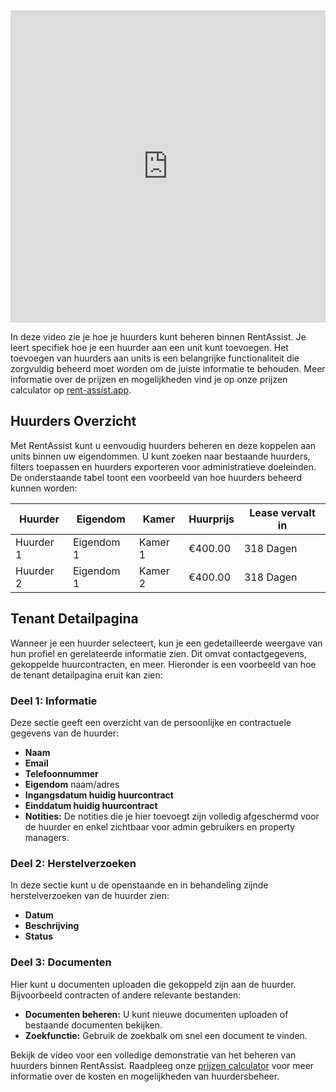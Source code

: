 <iframe width="100%" height="500px" src="https://youtube.com/embed/wTBduFqyIFk" frameborder="0" allow="accelerometer; autoplay; clipboard-write; encrypted-media; gyroscope; picture-in-picture" allowfullscreen="True"></iframe>

<p>In deze video zie je hoe je huurders kunt beheren binnen RentAssist. Je leert specifiek hoe je een huurder aan een unit kunt toevoegen.
Het toevoegen van huurders aan units is een belangrijke functionaliteit die zorgvuldig beheerd moet worden om de juiste informatie te behouden.
Meer informatie over de prijzen en mogelijkheden vind je op onze prijzen calculator op <a href="https://rent-assist.app">rent-assist.app</a>.</p>

## Huurders Overzicht

Met RentAssist kunt u eenvoudig huurders beheren en deze koppelen aan units binnen uw eigendommen. U kunt zoeken naar bestaande huurders, filters toepassen en huurders exporteren voor administratieve doeleinden. De onderstaande tabel toont een voorbeeld van hoe huurders beheerd kunnen worden:

| Huurder           | Eigendom  | Kamer  | Huurprijs  | Lease vervalt in |
|-------------------|-----------|--------|------------|------------------|
| Huurder 1         | Eigendom 1 | Kamer 1 | €400.00    | 318 Dagen        |
| Huurder 2         | Eigendom 1 | Kamer 2 | €400.00    | 318 Dagen        |

## Tenant Detailpagina

Wanneer je een huurder selecteert, kun je een gedetailleerde weergave van hun profiel en gerelateerde informatie zien. Dit omvat contactgegevens, gekoppelde huurcontracten, en meer. Hieronder is een voorbeeld van hoe de tenant detailpagina eruit kan zien:

### Deel 1: Informatie

Deze sectie geeft een overzicht van de persoonlijke en contractuele gegevens van de huurder:

- **Naam** 
- **Email** 
- **Telefoonnummer** 
- **Eigendom** naam/adres
- **Ingangsdatum huidig huurcontract** 
- **Einddatum huidig huurcontract** 
- **Notities:** De notities die je hier toevoegt zijn volledig afgeschermd voor de huurder en enkel zichtbaar voor admin gebruikers en property managers.

### Deel 2: Herstelverzoeken

In deze sectie kunt u de openstaande en in behandeling zijnde herstelverzoeken van de huurder zien:

- **Datum** 
- **Beschrijving** 
- **Status**

### Deel 3: Documenten

Hier kunt u documenten uploaden die gekoppeld zijn aan de huurder. Bijvoorbeeld contracten of andere relevante bestanden:

- **Documenten beheren:** U kunt nieuwe documenten uploaden of bestaande documenten bekijken.
- **Zoekfunctie:** Gebruik de zoekbalk om snel een document te vinden.

Bekijk de video voor een volledige demonstratie van het beheren van huurders binnen RentAssist. Raadpleeg onze [prijzen calculator](https://rent-assist.app) voor meer informatie over de kosten en mogelijkheden van huurdersbeheer.
